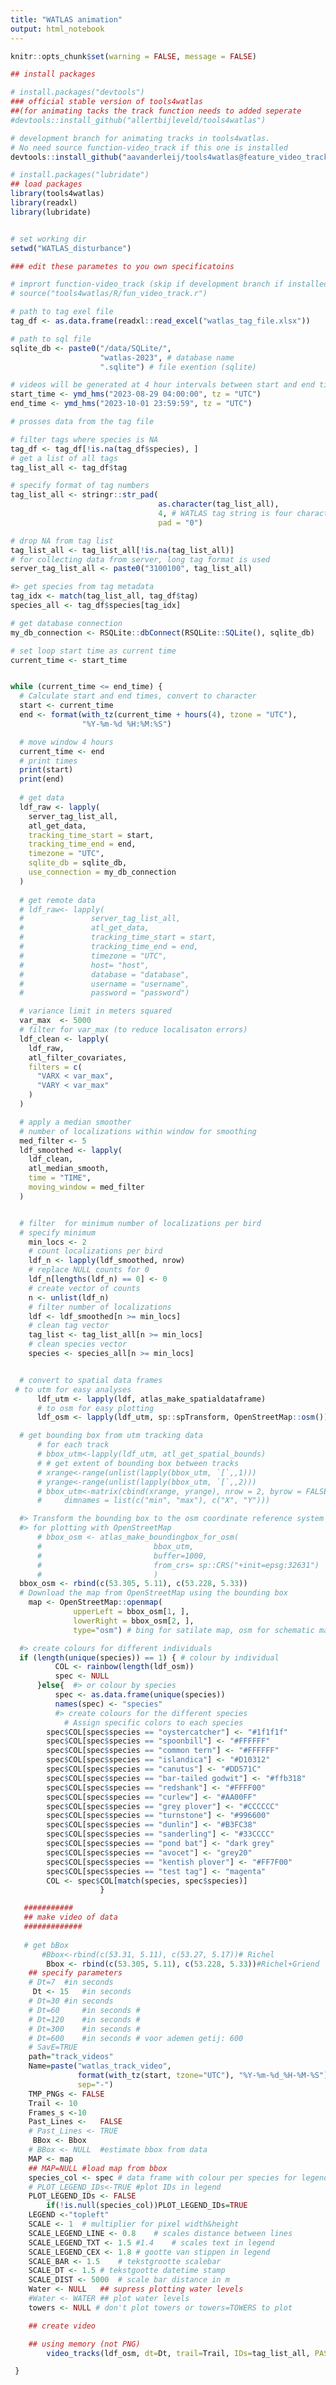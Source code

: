 ```yaml
---
title: "WATLAS animation"
output: html_notebook
---
```

```r
knitr::opts_chunk$set(warning = FALSE, message = FALSE)
```

```r
## install packages

# install.packages("devtools")
### official stable version of tools4watlas
##(for animating tacks the track function needs to added seperate
#devtools::install_github("allertbijleveld/tools4watlas")

# development branch for animating tracks in tools4watlas.
# No need source function-video_track if this one is installed
devtools::install_github("aavanderleij/tools4watlas@feature_video_tracks")

# install.packages("lubridate")
## load packages
library(tools4watlas)
library(readxl)
library(lubridate)


# set working dir
setwd("WATLAS_disturbance")
```

```r

### edit these parametes to you own specificatoins

# imprort function-video_track (skip if development branch if installed)
# source("tools4watlas/R/fun_video_track.r")

# path to tag exel file
tag_df <- as.data.frame(readxl::read_excel("watlas_tag_file.xlsx"))

# path to sql file
sqlite_db <- paste0("/data/SQLite/",
                    "watlas-2023", # database name
                    ".sqlite") # file exention (sqlite)

# videos will be generated at 4 hour intervals between start and end time
start_time <- ymd_hms("2023-08-29 04:00:00", tz = "UTC")
end_time <- ymd_hms("2023-10-01 23:59:59", tz = "UTC")
```



```r
# prosses data from the tag file

# filter tags where species is NA
tag_df <- tag_df[!is.na(tag_df$species), ]
# get a list of all tags
tag_list_all <- tag_df$tag

# specify format of tag numbers
tag_list_all <- stringr::str_pad(
                                 as.character(tag_list_all),
                                 4, # WATLAS tag string is four characters
                                 pad = "0")

# drop NA from tag list
tag_list_all <- tag_list_all[!is.na(tag_list_all)]
# for collecting data from server, long tag format is used
server_tag_list_all <- paste0("3100100", tag_list_all)

#> get species from tag metadata
tag_idx <- match(tag_list_all, tag_df$tag)
species_all <- tag_df$species[tag_idx]

```


```r


# get database connection
my_db_connection <- RSQLite::dbConnect(RSQLite::SQLite(), sqlite_db)

# set loop start time as current time
current_time <- start_time


while (current_time <= end_time) {
  # Calculate start and end times, convert to character
  start <- current_time
  end <- format(with_tz(current_time + hours(4), tzone = "UTC"),
                "%Y-%m-%d %H:%M:%S")

  # move window 4 hours
  current_time <- end
  # print times
  print(start)
  print(end)
  
  # get data
  ldf_raw <- lapply(
    server_tag_list_all,
    atl_get_data,
    tracking_time_start = start,
    tracking_time_end = end,
    timezone = "UTC",
    sqlite_db = sqlite_db,
    use_connection = my_db_connection
  )
  
  # get remote data
  # ldf_raw<- lapply(
  #               server_tag_list_all,
  #               atl_get_data,
  #               tracking_time_start = start,
  #               tracking_time_end = end,
  #               timezone = "UTC",
  #               host= "host",
  #               database = "database",
  #               username = "username",
  #               password = "password")

  # variance limit in meters squared
  var_max  <- 5000
  # filter for var_max (to reduce localisaton errors)
  ldf_clean <- lapply(
    ldf_raw,
    atl_filter_covariates,
    filters = c(
      "VARX < var_max",
      "VARY < var_max"
    )
  )

  # apply a median smoother
  # number of localizations within window for smoothing
  med_filter <- 5
  ldf_smoothed <- lapply(
    ldf_clean,
    atl_median_smooth,
    time = "TIME",
    moving_window = med_filter
  )


  # filter  for minimum number of localizations per bird
  # specify minimum
    min_locs <- 2
    # count localizations per bird
    ldf_n <- lapply(ldf_smoothed, nrow)
    # replace NULL counts for 0
    ldf_n[lengths(ldf_n) == 0] <- 0
    # create vector of counts
    n <- unlist(ldf_n)
    # filter number of localizations
    ldf <- ldf_smoothed[n >= min_locs]
    # clean tag vector
    tag_list <- tag_list_all[n >= min_locs]
    # clean species vector
    species <- species_all[n >= min_locs]


  # convert to spatial data frames
 # to utm for easy analyses
      ldf_utm <- lapply(ldf, atlas_make_spatialdataframe)
      # to osm for easy plotting
      ldf_osm <- lapply(ldf_utm, sp::spTransform, OpenStreetMap::osm())

  # get bounding box from utm tracking data
      # for each track
      # bbox_utm<-lapply(ldf_utm, atl_get_spatial_bounds)
      # # get extent of bounding box between tracks
      # xrange<-range(unlist(lapply(bbox_utm, `[`,,1)))
      # yrange<-range(unlist(lapply(bbox_utm, `[`,,2)))
      # bbox_utm<-matrix(cbind(xrange, yrange), nrow = 2, byrow = FALSE,
      #     dimnames = list(c("min", "max"), c("X", "Y")))

  #> Transform the bounding box to the osm coordinate reference system
  #> for plotting with OpenStreetMap
      # bbox_osm <- atlas_make_boundingbox_for_osm(
      #                         bbox_utm,
      #                         buffer=1000,
      #                         from_crs= sp::CRS("+init=epsg:32631")
      #                         )
  bbox_osm <- rbind(c(53.305, 5.11), c(53.228, 5.33))
  # Download the map from OpenStreetMap using the bounding box
    map <- OpenStreetMap::openmap(
              upperLeft = bbox_osm[1, ],
              lowerRight = bbox_osm[2, ],
              type="osm") # bing for satilate map, osm for schematic map

  #> create colours for different individuals
  if (length(unique(species)) == 1) { # colour by individual
          COL <- rainbow(length(ldf_osm))
          spec <- NULL
      }else{  #> or colour by species
          spec <- as.data.frame(unique(species))
          names(spec) <- "species"
          #> create colours for the different species
            # Assign specific colors to each species
        spec$COL[spec$species == "oystercatcher"] <- "#1f1f1f"
        spec$COL[spec$species == "spoonbill"] <- "#FFFFFF"
        spec$COL[spec$species == "common tern"] <- "#FFFFFF"
        spec$COL[spec$species == "islandica"] <- "#D10312"
        spec$COL[spec$species == "canutus"] <- "#DD571C"
        spec$COL[spec$species == "bar-tailed godwit"] <- "#ffb318"
        spec$COL[spec$species == "redshank"] <- "#FFFF00"
        spec$COL[spec$species == "curlew"] <- "#AA00FF"
        spec$COL[spec$species == "grey plover"] <- "#CCCCCC"
        spec$COL[spec$species == "turnstone"] <- "#996600"
        spec$COL[spec$species == "dunlin"] <- "#B3FC38"
        spec$COL[spec$species == "sanderling"] <- "#33CCCC"
        spec$COL[spec$species == "pond bat"] <- "dark grey"
        spec$COL[spec$species == "avocet"] <- "grey20"
        spec$COL[spec$species == "kentish plover"] <- "#FF7F00"
        spec$COL[spec$species == "test tag"] <- "magenta"
        COL <- spec$COL[match(species, spec$species)]
                    }

   ###########
   ## make video of data
   #############
      
   # get bBox
       #Bbox<-rbind(c(53.31, 5.11), c(53.27, 5.17))# Richel
   		Bbox <- rbind(c(53.305, 5.11), c(53.228, 5.33))#Richel+Griend
   	## specify parameters
   	# Dt=7	#in seconds
   	 Dt <- 15	#in seconds
   	# Dt=30	#in seconds
   	# Dt=60		#in seconds #
   	# Dt=120	#in seconds #
   	# Dt=300	#in seconds #
   	# Dt=600	#in seconds # voor ademen getij: 600
   	# SavE=TRUE
   	path="track_videos"
   	Name=paste("watlas_track_video",
   	           format(with_tz(start, tzone="UTC"), "%Y-%m-%d_%H-%M-%S"),
   	           sep="-")
   	TMP_PNGs <- FALSE
   	Trail <- 10	
   	Frames_s <-10	
   	Past_Lines <-	FALSE
   	# Past_Lines <- TRUE
   	 BBox <- Bbox
   	# BBox <- NULL	#estimate bbox from data
   	MAP <- map
  	## MAP=NULL	#load map from bbox
   	species_col <- spec # data frame with colour per species for legend
   	# PLOT_LEGEND_IDs<-TRUE	#plot IDs in legend
   	PLOT_LEGEND_IDs <- FALSE
   		if(!is.null(species_col))PLOT_LEGEND_IDs=TRUE
   	LEGEND <-"topleft"
   	SCALE <- 1	# multiplier for pixel width&height
  	SCALE_LEGEND_LINE <- 0.8	# scales distance between lines
   	SCALE_LEGEND_TXT <- 1.5 #1.4	# scales text in legend
   	SCALE_LEGEND_CEX <- 1.8	# gootte van stippen in legend
   	SCALE_BAR <- 1.5	# tekstgrootte scalebar
   	SCALE_DT <- 1.5	# tekstgootte datetime stamp
   	SCALE_DIST <- 5000	# scale bar distance in m
   	Water <- NULL	## supress plotting water levels
   	#Water <- WATER	## plot water levels
   	towers <- NULL # don't plot towers or towers=TOWERS to plot

   	## create video

   	## using memory (not PNG)
   		video_tracks(ldf_osm, dt=Dt, trail=Trail, IDs=tag_list_all, PAST_LINES=Past_Lines, MAP=MAP,frames_s=Frames_s, ppi=96, Save=TRUE, pad=path,	name=Name, tg_cols=COL, species=species_col, LEGEND=LEGEND, plot_LEGEND_IDs=PLOT_LEGEND_IDs, legend_line=SCALE_LEGEND_LINE, legend_cex=SCALE_LEGEND_CEX, legend_text=SCALE_LEGEND_TXT, bbox=BBox, Scale=SCALE, SCALE_DIST=SCALE_DIST, scale_bar=SCALE_BAR, scale_dt=SCALE_DT, codec="libx264", towers=towers, water=Water, tmp_PNGs=FALSE)

 }


```



